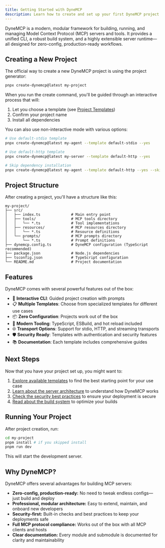 ```yaml
---
title: Getting Started with DyneMCP
description: Learn how to create and set up your first DyneMCP project - a modern, modular framework for building MCP servers.
---
```


DyneMCP is a modern, modular framework for building, running, and managing Model Context Protocol (MCP) servers and tools. It provides a unified CLI, a robust build system, and a highly extensible server runtime—all designed for zero-config, production-ready workflows.

## Creating a New Project

The official way to create a new DyneMCP project is using the project generator:

```bash
pnpx create-dynemcp@latest my-project
```

When you run the create command, you'll be guided through an interactive process that will:

1. Let you choose a template (see [Project Templates](/guides/templates))
2. Confirm your project name
3. Install all dependencies

You can also use non-interactive mode with various options:

```bash
# Use default-stdio template
pnpx create-dynemcp@latest my-agent --template default-stdio --yes

# Use default-http template
pnpx create-dynemcp@latest my-server --template default-http --yes

# Skip dependency installation
pnpx create-dynemcp@latest my-agent --template default-http --yes --skip-install
```

## Project Structure

After creating a project, you'll have a structure like this:

```
my-project/
├── src/
│   ├── index.ts              # Main entry point
│   ├── tools/                # MCP tools directory
│   │   └── *.ts              # Tool implementations
│   ├── resources/            # MCP resources directory
│   │   └── *.ts              # Resource definitions
│   └── prompts/              # MCP prompts directory
│       └── *.ts              # Prompt definitions
├── dynemcp.config.ts         # DyneMCP configuration (TypeScript recommended)
├── package.json              # Node.js dependencies
├── tsconfig.json             # TypeScript configuration
└── README.md                 # Project documentation
```

## Features

DyneMCP comes with several powerful features out of the box:

- 🎯 **Interactive CLI**: Guided project creation with prompts
- 📋 **Multiple Templates**: Choose from specialized templates for different use cases
- 📦 **Zero Configuration**: Projects work out of the box
- 🔧 **Modern Tooling**: TypeScript, ESBuild, and hot reload included
- 🌐 **Transport Options**: Support for stdio, HTTP, and streaming transports
- 🛡️ **Security Ready**: Templates with authentication and security features
- 📚 **Documentation**: Each template includes comprehensive guides

## Next Steps

Now that you have your project set up, you might want to:

1. [Explore available templates](/guides/templates) to find the best starting point for your use case
2. [Learn about the server architecture](/reference/server) to understand how DyneMCP works
3. [Check the security best practices](/guides/security) to ensure your deployment is secure
4. [Read about the build system](/reference/build-system) to optimize your builds

## Running Your Project

After project creation, run:

```bash
cd my-project
pnpm install # if you skipped install
pnpm run dev
```

This will start the development server.

## Why DyneMCP?

DyneMCP offers several advantages for building MCP servers:

- **Zero-config, production-ready:** No need to tweak endless configs—just build and deploy
- **Professional, modular architecture:** Easy to extend, maintain, and onboard new developers
- **Security-first:** Built-in checks and best practices to keep your deployments safe
- **Full MCP protocol compliance:** Works out of the box with all MCP clients and hosts
- **Clear documentation:** Every module and submodule is documented for clarity and maintainability
